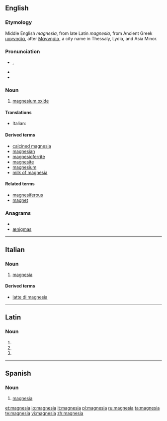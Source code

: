 {{also|Magnesia}}
==English==

===Etymology===
Middle English ''magnesia'', from late Latin ''magnesia'', from Ancient Greek [[μαγνησία]], after [[Μαγνησία]], a city name in Thessaly, Lydia, and Asia Minor.

===Pronunciation===
* {{a|GenAm}} {{IPA|/ˌmæɡˈniʒə/}}, {{SAMPA|/%m{g"niZ@/}}
* {{hyphenation|mag|ne|sia}}
* {{rhymes|iːʒə}}

===Noun===
{{en-noun|-}}

# [[magnesium oxide]]

====Translations====
{{trans-top|magnesium oxide}}
* Italian: {{t+|it|magnesia|f}}
{{trans-mid}}
{{trans-bottom}}

====Derived terms====
* [[calcined magnesia]]
* [[magnesian]]
* [[magnesioferrite]]
* [[magnesite]]
* [[magnesium]]
* [[milk of magnesia]]<!--not "milk of Magnesia"-->

====Related terms====
* [[magnesiferous]]
* [[magnet]]

===Anagrams===
* {{alphagram|aaegimns}}
* [[ænigmas#English|ænigmas]]

----

==Italian==

===Noun===
{{it-noun|magnesi|f|a|e}}

# [[#English|magnesia]]

====Derived terms====
* [[latte di magnesia]]

----

==Latin==

===Noun===
{{la-noun-form|magnesia}}

# {{inflection of|magnesium|magnesium|nom|p|lang=la}}
# {{inflection of|magnesium|magnesium|acc|p|lang=la}}
# {{inflection of|magnesium|magnesium|voc|p|lang=la}}

----

==Spanish==

===Noun===
{{es-noun-f}}

# [[#English|magnesia]]

[[et:magnesia]]
[[io:magnesia]]
[[it:magnesia]]
[[pl:magnesia]]
[[ru:magnesia]]
[[ta:magnesia]]
[[te:magnesia]]
[[vi:magnesia]]
[[zh:magnesia]]
